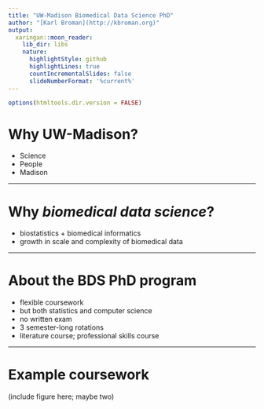 ```yaml
---
title: "UW-Madison Biomedical Data Science PhD"
author: "[Karl Broman](http://kbroman.org)"
output:
  xaringan::moon_reader:
    lib_dir: libs
    nature:
      highlightStyle: github
      highlightLines: true
      countIncrementalSlides: false
      slideNumberFormat: '%current%'
---
```


```r
options(htmltools.dir.version = FALSE)
```

# Why UW-Madison?

- Science
- People
- Madison

---

# Why _biomedical data science_?

- biostatistics + biomedical informatics
- growth in scale and complexity of biomedical data

---

# About the BDS PhD program

- flexible coursework
- but both statistics and computer science
- no written exam
- 3 semester-long rotations
- literature course; professional skills course

---

# Example coursework

(include figure here; maybe two)
